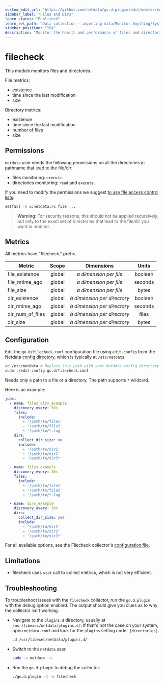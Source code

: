 ```yaml
---
custom_edit_url: "https://github.com/netdata/go.d.plugin/edit/master/modules/filecheck/README.md"
sidebar_label: "Files and Dirs"
learn_status: "Published"
learn_rel_path: "Data collection - importing data/Monitor Anything/System metrics"
sidebar_position: "194"
description: "Monitor the health and performance of files and directories with zero configuration, per-second metric granularity, and interactive visualizations."
---
```



# filecheck

This module monitors files and directories.

File metrics:

- existence
- time since the last modification
- size

Directory metrics:

- existence
- time since the last modification
- number of files
- size

## Permissions

`netdata` user needs the following permissions on all the directories in pathname that lead to the file/dir:

- files monitoring: `execute`.
- directories monitoring: `read` and `execute`.

If you need to modify the permissions we
suggest [to use file access control lists](https://linux.die.net/man/1/setfacl):

```cmd
setfacl -m u:netdata:rx file ...
``` 

> **Warning**: For security reasons, this should not be applied recursively, but only to the exact set of directories
> that lead to the file/dir you want to monitor.

## Metrics

All metrics have "filecheck." prefix.

| Metric           | Scope  |            Dimensions            |  Units  |
|------------------|:------:|:--------------------------------:|:-------:|
| file_existence   | global |   <i>a dimension per file</i>    | boolean |
| file_mtime_ago   | global |   <i>a dimension per file</i>    | seconds |
| file_size        | global |   <i>a dimension per file</i>    |  bytes  |
| dir_existence    | global | <i>a dimension per directory</i> | boolean |
| dir_mtime_ago    | global | <i>a dimension per directory</i> | seconds |
| dir_num_of_files | global | <i>a dimension per directory</i> |  files  |
| dir_size         | global | <i>a dimension per directory</i> |  bytes  |

## Configuration

Edit the `go.d/filecheck.conf` configuration file using `edit-config` from the
Netdata [config directory](https://learn.netdata.cloud/docs/configure/nodes), which is typically at `/etc/netdata`.

```bash
cd /etc/netdata # Replace this path with your Netdata config directory
sudo ./edit-config go.d/filecheck.conf
```

Needs only a path to a file or a directory. The path supports `*` wildcard.

Here is an example:

```yaml
jobs:
  - name: files_dirs_example
    discovery_every: 30s
    files:
      include:
        - '/path/to/file1'
        - '/path/to/file2'
        - '/path/to/*.log'
    dirs:
      collect_dir_size: no
      include:
        - '/path/to/dir1'
        - '/path/to/dir2'
        - '/path/to/dir3*'

  - name: files_example
    discovery_every: 30s
    files:
      include:
        - '/path/to/file1'
        - '/path/to/file2'
        - '/path/to/*.log'

  - name: dirs_example
    discovery_every: 30s
    dirs:
      collect_dir_size: yes
      include:
        - '/path/to/dir1'
        - '/path/to/dir2'
        - '/path/to/dir3*'
```

For all available options, see the Filecheck
collector's [configuration file](https://github.com/netdata/go.d.plugin/blob/master/config/go.d/filecheck.conf).

## Limitations

- filecheck uses `stat` call to collect metrics, which is not very efficient.

## Troubleshooting

To troubleshoot issues with the `filecheck` collector, run the `go.d.plugin` with the debug option enabled. The output
should give you clues as to why the collector isn't working.

- Navigate to the `plugins.d` directory, usually at `/usr/libexec/netdata/plugins.d/`. If that's not the case on
  your system, open `netdata.conf` and look for the `plugins` setting under `[directories]`.

  ```bash
  cd /usr/libexec/netdata/plugins.d/
  ```

- Switch to the `netdata` user.

  ```bash
  sudo -u netdata -s
  ```

- Run the `go.d.plugin` to debug the collector:

  ```bash
  ./go.d.plugin -d -m filecheck
  ```
